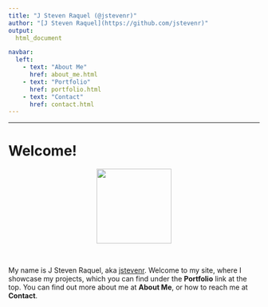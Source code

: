 ```yaml
---
title: "J Steven Raquel (@jstevenr)"
author: "[J Steven Raquel](https://github.com/jstevenr)"
output:
  html_document

navbar:  
  left:
    - text: "About Me"
      href: about_me.html
    - text: "Portfolio"
      href: portfolio.html
    - text: "Contact"
      href: contact.html
---
```


----

# Welcome!

<center>
<img src="images/LinkedIn.jpg" width="150px">
</center>  

<br>

My name is J Steven Raquel, aka [jstevenr](https://github.com/jstevenr). Welcome to my site, where I showcase my projects, which you can find under the **Portfolio** link at the top. You can find out more about me at **About Me**, or how to reach me at **Contact**.
